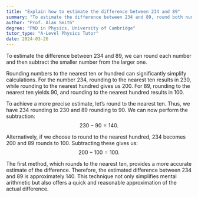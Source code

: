 ```yaml
---
title: "Explain how to estimate the difference between 234 and 89"
summary: "To estimate the difference between 234 and 89, round both numbers and subtract the smaller from the larger for a quick calculation."
author: "Prof. Alan Smith"
degree: "PhD in Physics, University of Cambridge"
tutor_type: "A-Level Physics Tutor"
date: 2024-03-26
---
```


To estimate the difference between $234$ and $89$, we can round each number and then subtract the smaller number from the larger one.

Rounding numbers to the nearest ten or hundred can significantly simplify calculations. For the number $234$, rounding to the nearest ten results in $230$, while rounding to the nearest hundred gives us $200$. For $89$, rounding to the nearest ten yields $90$, and rounding to the nearest hundred results in $100$.

To achieve a more precise estimate, let’s round to the nearest ten. Thus, we have $234$ rounding to $230$ and $89$ rounding to $90$. We can now perform the subtraction:
$$
230 - 90 = 140.
$$

Alternatively, if we choose to round to the nearest hundred, $234$ becomes $200$ and $89$ rounds to $100$. Subtracting these gives us:
$$
200 - 100 = 100.
$$

The first method, which rounds to the nearest ten, provides a more accurate estimate of the difference. Therefore, the estimated difference between $234$ and $89$ is approximately $140$. This technique not only simplifies mental arithmetic but also offers a quick and reasonable approximation of the actual difference.
    